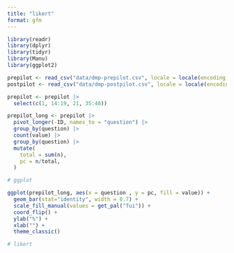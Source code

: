 ```yaml
---
title: "likert"
format: gfm
---
```


```r
library(readr)
library(dplyr)
library(tidyr)
library(Manu)
library(ggplot2)
```

```r
prepilot <- read_csv("data/dmp-prepilot.csv", locale = locale(encoding = "latin1"))
postpilot <- read_csv("data/dmp-postpilot.csv", locale = locale(encoding = "latin1"))
```

```r
prepilot <- prepilot |> 
  select(c(1, 14:19, 21, 35:40))

prepilot_long <- prepilot |> 
  pivot_longer(-ID, names_to = "question") |> 
  group_by(question) |> 
  count(value) |> 
  group_by(question) |> 
  mutate(
    total = sum(n),
    pc = n/total,
  )
```

```r
# ggplot

ggplot(prepilot_long, aes(x = question , y = pc, fill = value)) +
  geom_bar(stat="identity", width = 0.7) +
  scale_fill_manual(values = get_pal("Tui")) +
  coord_flip() +
  ylab("%") +
  xlab("") +
  theme_classic()
```

```r
# likert


```




